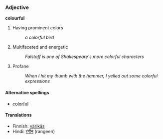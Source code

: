 === Adjective ===
'''colourful'''

# Having prominent colors
#: ''a colorful bird''
# Multifaceted and energetic
#: ''Falstaff is one of Shakespeare's more colorful characters''
# Profane
#: ''When I hit my thumb with the hammer, I yelled out some colorful expressions''

====Alternative spellings====
*[[colorful]]

====Translations====
*Finnish: [[värikäs]]
*Hindi: [[रंगीन]] (rangeen)